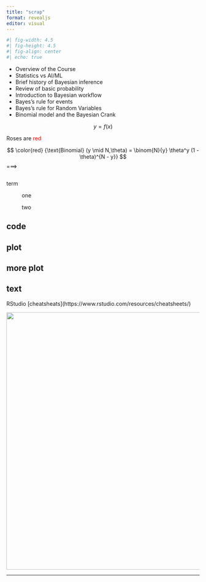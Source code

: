 ```yaml
---
title: "scrap"
format: revealjs
editor: visual
---
```


```r
#| fig-width: 4.5
#| fig-height: 4.5
#| fig-align: center
#| echo: true

```

-   Overview of the Course
-   Statistics vs AI/ML
-   Brief history of Bayesian inference
-   Review of basic probability
-   Introduction to Bayesian workflow
-   Bayes's rule for events
-   Bayes's rule for Random Variables
-   Binomial model and the Bayesian Crank

$$
y = f(x)
$$

Roses are <span style="color:red">red</span>

$$
\color{red} {\text{Binomial} (y \mid N,\theta) = \binom{N}{y}
\theta^y (1 - \theta)^{N - y}}
$$ 
===> 

::: columns
::: {.column width="50%"}
:::

::: {.column width="50%"}
:::
:::

term

:   one

:   two

::: panel-tabset
## code

## plot

## more plot
:::

::: callout-note
## text
:::

::: footer
RStudio \[cheatsheats\](https://www.rstudio.com/resources/cheatsheets/)
:::

![](images/int.jpg){fig-align="center" width="672"}

------------------------------------------------------------------------
